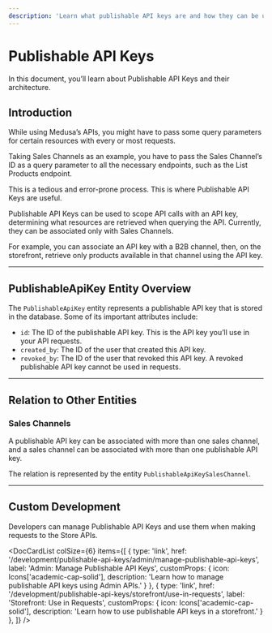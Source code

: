 ```yaml
---
description: 'Learn what publishable API keys are and how they can be used in the Medusa backend. Publishable API keys can be used to scope API calls with an API key.'
---
```



# Publishable API Keys

In this document, you’ll learn about Publishable API Keys and their architecture.

## Introduction

While using Medusa’s APIs, you might have to pass some query parameters for certain resources with every or most requests.

Taking Sales Channels as an example, you have to pass the Sales Channel’s ID as a query parameter to all the necessary endpoints, such as the List Products endpoint.

This is a tedious and error-prone process. This is where Publishable API Keys are useful.

Publishable API Keys can be used to scope API calls with an API key, determining what resources are retrieved when querying the API. Currently, they can be associated only with Sales Channels.

For example, you can associate an API key with a B2B channel, then, on the storefront, retrieve only products available in that channel using the API key.

---

## PublishableApiKey Entity Overview

The `PublishableApiKey` entity represents a publishable API key that is stored in the database. Some of its important attributes include:

- `id`: The ID of the publishable API key. This is the API key you’ll use in your API requests.
- `created_by`: The ID of the user that created this API key.
- `revoked_by`: The ID of the user that revoked this API key. A revoked publishable API key cannot be used in requests.

---

## Relation to Other Entities

### Sales Channels

A publishable API key can be associated with more than one sales channel, and a sales channel can be associated with more than one publishable API key.

The relation is represented by the entity `PublishableApiKeySalesChannel`.

---

## Custom Development

Developers can manage Publishable API Keys and use them when making requests to the Store APIs.

<DocCardList colSize={6} items={[
  {
    type: 'link',
    href: '/development/publishable-api-keys/admin/manage-publishable-api-keys',
    label: 'Admin: Manage Publishable API Keys',
    customProps: {
      icon: Icons['academic-cap-solid'],
      description: 'Learn how to manage publishable API keys using Admin APIs.'
    }
  },
  {
    type: 'link',
    href: '/development/publishable-api-keys/storefront/use-in-requests',
    label: 'Storefront: Use in Requests',
    customProps: {
      icon: Icons['academic-cap-solid'],
      description: 'Learn how to use publishable API keys in a storefront.'
    }
  },
]} />